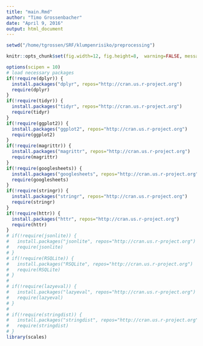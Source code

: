 ```yaml
---
title: "main.Rmd"
author: "Timo Grossenbacher"
date: "April 9, 2016"
output: html_document
---
```


```r

setwd("/home/tgrossen/SRF/klumpenrisiko/preprocessing")

knitr::opts_chunk$set(fig.width=12, fig.height=8,  warning=FALSE, message=FALSE)

options(scipen = 10)
# load necessary packages
if(!require(dplyr)) {
  install.packages("dplyr", repos="http://cran.us.r-project.org")
  require(dplyr)
}
if(!require(tidyr)) {
  install.packages("tidyr", repos="http://cran.us.r-project.org")
  require(tidyr)
}
if(!require(ggplot2)) {
  install.packages("ggplot2", repos="http://cran.us.r-project.org")
  require(ggplot2)
}
if(!require(magrittr)) {
  install.packages("magrittr", repos="http://cran.us.r-project.org")
  require(magrittr)
}
if(!require(googlesheets)) {
  install.packages("googlesheets", repos="http://cran.us.r-project.org")
  require(googlesheets)
}
if(!require(stringr)) {
  install.packages("stringr", repos="http://cran.us.r-project.org")
  require(stringr)
}
if(!require(httr)) {
  install.packages("httr", repos="http://cran.us.r-project.org")
  require(httr)
}
# if(!require(jsonlite)) {
#   install.packages("jsonlite", repos="http://cran.us.r-project.org")
#   require(jsonlite)
# }
# if(!require(RSQLite)) {
#   install.packages("RSQLite", repos="http://cran.us.r-project.org")
#   require(RSQLite)
# }
# 
# if(!require(lazyeval)) {
#   install.packages("lazyeval", repos="http://cran.us.r-project.org")
#   require(lazyeval)
# }
# 
# if(!require(stringdist)) {
#   install.packages("stringdist", repos="http://cran.us.r-project.org")
#   require(stringdist)
# }
library(scales)
```


